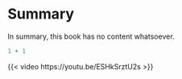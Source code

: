 # Summary

In summary, this book has no content whatsoever.

```r
1 + 1
```

{{< video https://youtu.be/ESHkSrztU2s >}}
